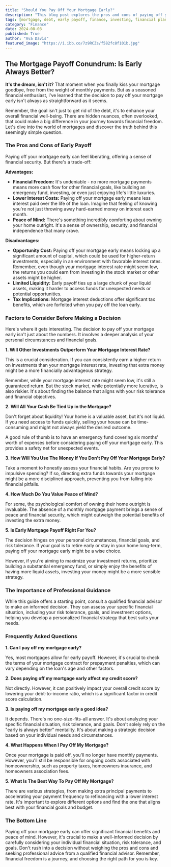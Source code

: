 ```yaml
---
title: "Should You Pay Off Your Mortgage Early?"
description: "This blog post explores the pros and cons of paying off your mortgage early, considering factors like opportunity cost, liquidity, and tax implications. It helps you determine if early payoff aligns with your financial goals and risk tolerance."
tags: [mortgage, debt, early payoff, finance, investing, financial planning, homeownership, personal finance, money management, financial freedom, financial goals, risk tolerance, opportunity cost, liquidity, tax benefits, financial advisor]
category: "Finance"
date: 2024-08-03
published: True
author: "Ava Davis"
featured_image: "https://i.ibb.co/7z9RCZs/f582fc8f101b.jpg"
---
```


##  The Mortgage Payoff Conundrum:  Is Early Always Better?

**It's the dream, isn't it?**  That moment when you finally kiss your mortgage goodbye, free from the weight of monthly payments.  But as a seasoned financial enthusiast, I've learned that the decision to pay off your mortgage early isn't always as straightforward as it seems.  

Remember, the goal isn't just to get rid of the debt, it's to enhance your overall financial well-being.  There are hidden nuances, often overlooked, that could make a big difference in your journey towards financial freedom.  Let's dive into the world of mortgages and discover the truth behind this seemingly simple question.

###  The Pros and Cons of Early Payoff

Paying off your mortgage early can feel liberating, offering a sense of financial security.  But there's a trade-off:

**Advantages:**

* **Financial Freedom:**  It's undeniable -  no more mortgage payments means more cash flow for other financial goals, like building an emergency fund, investing, or even just enjoying life's little luxuries.
* **Lower Interest Costs:**  Paying off your mortgage early means less interest paid over the life of the loan. Imagine that feeling of knowing you're not just throwing away hard-earned money on interest each month.
* **Peace of Mind:**  There's something incredibly comforting about owning your home outright.  It's a sense of ownership, security, and financial independence that many crave. 

**Disadvantages:**

* **Opportunity Cost:**  Paying off your mortgage early means locking up a significant amount of capital, which could be used for higher-return investments, especially in an environment with favorable interest rates.  Remember, even though your mortgage interest rate might seem low,  the returns you could earn from investing in the stock market or other assets might be higher.
* **Limited Liquidity:**  Early payoff ties up a large chunk of your liquid assets, making it harder to access funds for unexpected needs or potential opportunities.
* **Tax Implications:**  Mortgage interest deductions offer significant tax benefits, which are forfeited when you pay off the loan early. 

###  Factors to Consider Before Making a Decision

Here's where it gets interesting. The decision to pay off your mortgage early isn't just about the numbers.  It involves a deeper analysis of your personal circumstances and financial goals.

**1. Will Other Investments Outperform Your Mortgage Interest Rate?**

This is a crucial consideration.  If you can consistently earn a higher return on investments than your mortgage interest rate, investing that extra money might be a more financially advantageous strategy.  

Remember, while your mortgage interest rate might seem low, it's still a guaranteed return.  But the stock market, while potentially more lucrative, is also riskier. It's about finding the balance that aligns with your risk tolerance and financial objectives.

**2. Will All Your Cash Be Tied Up in the Mortgage?**

Don't forget about liquidity!  Your home is a valuable asset, but it's not liquid.  If you need access to funds quickly, selling your house can be time-consuming and might not always yield the desired outcome. 

A good rule of thumb is to have an emergency fund covering six months' worth of expenses before considering paying off your mortgage early. This provides a safety net for unexpected events.

**3. How Will You Use The Money If You Don't Pay Off Your Mortgage Early?**

Take a moment to honestly assess your financial habits. Are you prone to impulsive spending?  If so, directing extra funds towards your mortgage might be a more disciplined approach, preventing you from falling into financial pitfalls.

**4. How Much Do You Value Peace of Mind?**

For some, the psychological comfort of owning their home outright is invaluable. The absence of a monthly mortgage payment brings a sense of peace and financial security, which might outweigh the potential benefits of investing the extra money.  

**5.  Is Early Mortgage Payoff Right For You?**

The decision hinges on your personal circumstances, financial goals, and risk tolerance.  If your goal is to retire early or stay in your home long-term,  paying off your mortgage early might be a wise choice.  

However, if you're aiming to maximize your investment returns, prioritize building a substantial emergency fund, or simply enjoy the benefits of having more liquid assets,  investing your money might be a more sensible strategy. 

###  The Importance of Professional Guidance

While this guide offers a starting point,  consult a qualified financial advisor to make an informed decision.  They can assess your specific financial situation, including your risk tolerance, goals, and investment options,  helping you develop a personalized financial strategy that best suits your needs.

###  Frequently Asked Questions

**1.  Can I pay off my mortgage early?**

Yes, most mortgages allow for early payoff.  However, it's crucial to check the terms of your mortgage contract for prepayment penalties, which can vary depending on the loan's age and other factors.

**2.  Does paying off my mortgage early affect my credit score?**

Not directly.  However, it can positively impact your overall credit score by lowering your debt-to-income ratio, which is a significant factor in credit score calculation. 

**3.  Is paying off my mortgage early a good idea?**

It depends.  There's no one-size-fits-all answer. It's about analyzing your specific financial situation, risk tolerance, and goals.  Don't solely rely on the "early is always better" mentality.  It's about making a strategic decision based on your individual needs and circumstances. 

**4.  What Happens When I Pay Off My Mortgage?**

Once your mortgage is paid off, you'll no longer have monthly payments.  However, you'll still be responsible for ongoing costs associated with homeownership, such as property taxes, homeowners insurance, and homeowners association fees.  

**5.  What Is The Best Way To Pay Off My Mortgage?**

There are various strategies, from making extra principal payments to accelerating your payment frequency to refinancing with a lower interest rate.  It's important to explore different options and find the one that aligns best with your financial goals and budget.

###  The Bottom Line

Paying off your mortgage early can offer significant financial benefits and peace of mind.  However, it's crucial to make a well-informed decision by carefully considering your individual financial situation, risk tolerance, and goals.  Don't rush into a decision without weighing the pros and cons and seeking professional advice from a qualified financial advisor. Remember,  financial freedom is a journey, and choosing the right path for you is key. 